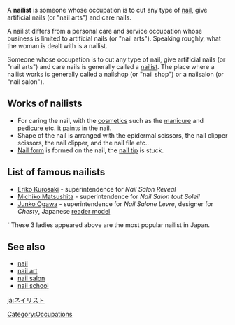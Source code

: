 A '''nailist''' is someone whose occupation is to cut any type of [[nail (anatomy)|nail]], give artificial nails (or "nail arts") and care nails. 

A nailist differs from a personal care and service occupation whose business is limited to artificial nails (or "nail arts"). Speaking roughly, what the woman is dealt with is a nailist.

Someone whose occupation is to cut any type of nail, give artificial nails (or "nail arts") and care nails is generally called a [[nailist]].
The place where a nailist works is generally called a nailshop (or "nail shop") or a nailsalon (or "nail salon").

==Works of nailists==
* For caring the nail, with the [[cosmetics]] such as the [[manicure]] and [[pedicure]] etc. it paints in the nail. 
* Shape of the nail is arranged with the epidermal scissors, the nail clipper scissors, the nail clipper, and the nail file etc.. 
* [[Nail form]] is formed on the nail, the [[nail tip]] is stuck.

==List of famous nailists==
* [[Eriko Kurosaki]] - superintendence for ''Nail Salon Reveal''
* [[Michiko Matsushita]] - superintendence for ''Nail Salon tout Soleil''
* [[Junko Ogawa]] - superintendence for ''Nail Salone Levre'', designer for ''Chesty'', Japanese [[reader model]]
''These 3 ladies appeared above are the most popular nailist in Japan.

==See also==
* [[nail]]
* [[nail art]]
* [[nail salon]]
* [[nail school]]

[[Category:Occupations]]

[[ja:ネイリスト]]